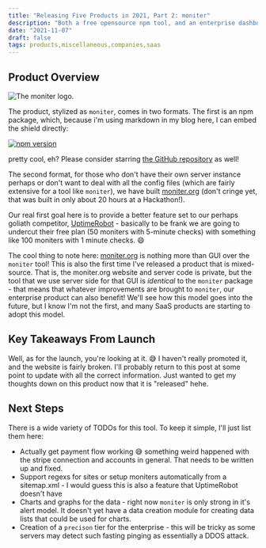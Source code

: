 ```yaml
---
title: "Releasing Five Products in 2021, Part 2: moniter"
description: "Both a free opensource npm tool, and an enterprise dashboard!"
date: "2021-11-07"
draft: false
tags: products,miscellaneous,companies,saas
---
```



<FivePartProductSeries dontLinkURL="/blog/releasing-5-products-in-2021-part-2-moniter" isProductPage="true"/>

## Product Overview

![The moniter logo.](./logo.png)

The product, stylized as `moniter`, comes in two formats. The first is an npm package, which, because i'm using markdown in my blog here, I can embed the shield directly:

[![npm version](https://img.shields.io/npm/v/moniter.svg?style=flat)](https://www.npmjs.com/package/moniter)

pretty cool, eh? Please consider starring [the GitHub repository](https://github.com/MoniterOrg/moniter) as well!

The second format, for those who don't have their own server instance perhaps or don't want to deal with all the config files (which are fairly extensive for a tool like `moniter`), we have built [moniter.org](https://moniter.org) (don't cringe yet, that was built in only about 20 hours at a Hackathon!). 

Our real first goal here is to provide a better feature set to our perhaps goliath competitor, [UptimeRobot](https://uptimerobot.com/) - basically to be frank we are going to undercut their free plan (50 moniters with 5-minute checks) with something like 100 moniters with 1 minute checks. 😄

The cool thing to note here: [moniter.org](https://moniter.org) is nothing more than GUI over the `moniter` tool! This is also the first time I've released a product that is mixed-source. That is, the moniter.org website and server code is private, but the tool that we use server side for that GUI is _identical_ to the `moniter` package - that means that whatever improvements are brought to `moniter`, our enterprise product can also benefit! We'll see how this model goes into the future, but I know I'm not the first, and many SaaS products are starting to adopt this model.

## Key Takeaways From Launch

Well, as for the launch, you're looking at it. 😅 I haven't really promoted it, and the website is fairly broken. I'll probably return to this post at some point to update with all the correct information. Just wanted to get my thoughts down on this product now that it is "released" hehe.

## Next Steps

There is a wide variety of TODOs for this tool. To keep it simple, I'll just list them here:

- Actually get payment flow working 😅 something weird happened with the stripe connection and accounts in general. That needs to be written up and fixed.
- Support regexs for sites or setup moniters automatically from a sitemap.xml - I would guess this is also a feature that UptimeRobot doesn't have
- Charts and graphs for the data - right now `moniter` is only strong in it's alert model. It doesn't yet have a data creation module for creating data lists that could be used for charts.
- Creation of a `precison` tier for the enterprise - this will be tricky as some servers may detect such fasting pinging as essentially a DDOS attack.
